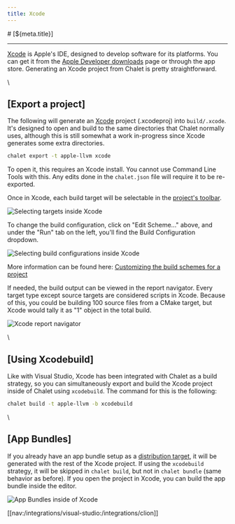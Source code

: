 ```yaml
---
title: Xcode
---
```


<PageCategory id="ides" />
# [${meta.title}]

---

[Xcode](https://developer.apple.com/xcode) is Apple's IDE, designed to develop software for its platforms. You can get it from the [Apple Developer downloads](https://developer.apple.com/download/all/) page or through the app store. Generating an Xcode project from Chalet is pretty straightforward.

\\

## [Export a project]

The following will generate an [Xcode](https://developer.apple.com/xcode) project (.xcodeproj) into `build/.xcode`. It's designed to open and build to the same directories that Chalet normally uses, although this is still somewhat a work in-progress since Xcode generates some extra directories.

```bash
chalet export -t apple-llvm xcode
```

To open it, this requires an Xcode install. You cannot use Command Line Tools with this. Any edits done in the `chalet.json` file will require it to be re-exported.

Once in Xcode, each build target will be selectable in the [project's toolbar](https://developer.apple.com/documentation/xcode/customizing-the-build-schemes-for-a-project).

![Selecting targets inside Xcode](/images/xcode/xcode-shot1.png)

To change the build configuration, click on "Edit Scheme..." above, and under the "Run" tab on the left, you'll find the Build Configuration dropdown.

![Selecting build configurations inside Xcode](/images/xcode/xcode-shot2.png)

More information can be found here: [Customizing the build schemes for a project](https://developer.apple.com/documentation/xcode/customizing-the-build-schemes-for-a-project)

If needed, the build output can be viewed in the report navigator. Every target type except source targets are considered scripts in Xcode. Because of this, you could be building 100 source files from a CMake target, but Xcode would tally it as "1" object in the total build.

![Xcode report navigator](/images/xcode/xcode-shot3.png)

\\

## [Using Xcodebuild]

Like with Visual Studio, Xcode has been integrated with Chalet as a build strategy, so you can simultaneously export and build the Xcode project inside of Chalet using `xcodebuild`. The command for this is the following:

```bash
chalet build -t apple-llvm -b xcodebuild
```

\\

## [App Bundles]

If you already have an app bundle setup as a [distribution target](/docs/describing-the-distribution?id=mac-os-bundles), it will be generated with the rest of the Xcode project. If using the `xcodebuild` strategy, it will be skipped in `chalet build`, but not in `chalet bundle` (same behavior as before). If you open the project in Xcode, you can build the app bundle inside the editor.

![App Bundles inside of Xcode](/images/xcode/xcode-shot4.png)


[[nav:/integrations/visual-studio:/integrations/clion]]
